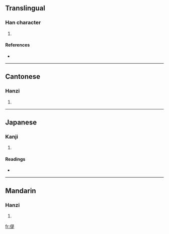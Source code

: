 ==Translingual==

===Han character===
{{Han char|rn=9|rad=人|as=09|sn=11|four=2628<sub>1</sub>|canj=人日一人 (OAMO)}}

# {{defn|Han}}

====References====
* {{Han ref|kx=0110.090|dkj=00841|dj=0235.040|hdz=10189.090|uh=504D|ud=20557|bh=D456|bd=54358}}

----

==Cantonese==

===Hanzi===
{{yue-hanzi|jyut=|y=tai4}}

# {{defn|Cantonese}}

----

==Japanese==

===Kanji===
{{ja-kanji|grade=|rs=人09}}

# {{defn|Japanese}}

====Readings====
* {{ja-readings|on=[[てい]] (tei), [[だい]] (dai)|kun=[[ゆるやか]] (yuruyaka)}}

----

==Mandarin==

===Hanzi===
{{cmn-hanzi|pin=[[tí]] ([[ti2]])|wg=t'i<sup>2</sup>}}

# {{defn|Mandarin}}

[[fr:偍]]